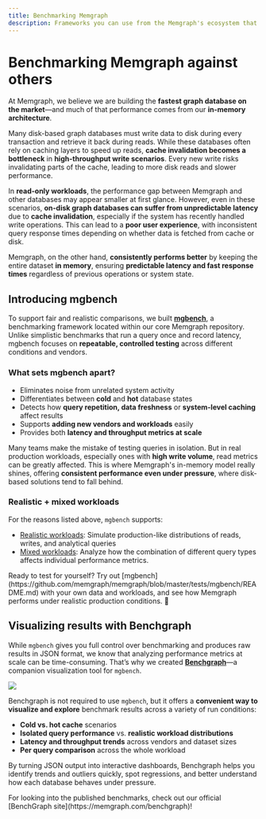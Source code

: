 ---
title: Benchmarking Memgraph
description: Frameworks you can use from the Memgraph's ecosystem that will allow you to test Memgraph's performance, scale, and stability 
---



# Benchmarking Memgraph against others

At Memgraph, we believe we are building the **fastest graph database on the market**—and much of that performance comes 
from our **in-memory architecture**.

Many disk-based graph databases must write data to disk during every transaction and retrieve it back during reads.
While these databases often rely on caching layers to speed up reads, **cache invalidation becomes a bottleneck** in 
**high-throughput write scenarios**. Every new write risks invalidating parts of the cache, leading to more disk reads
and slower performance.

In **read-only workloads**, the performance gap between Memgraph and other databases may appear smaller at first glance.
However, even in these scenarios, **on-disk graph databases can suffer from unpredictable latency** due to
**cache invalidation**, especially if the system has recently handled write operations. This can lead to a
**poor user experience**, with inconsistent query response times depending on whether data is fetched from cache or disk.

Memgraph, on the other hand, **consistently performs better** by keeping the entire dataset **in memory**,
ensuring **predictable latency and fast response times** regardless of previous operations or system state.

## Introducing mgbench

To support fair and realistic comparisons, we built **[mgbench](https://github.com/memgraph/memgraph/blob/master/tests/mgbench/README.md)**, a benchmarking 
framework located within our core Memgraph repository. Unlike simplistic benchmarks that run a query once and record latency, 
mgbench focuses on **repeatable, controlled testing** across different conditions and vendors.

<h3 className="custom-header">What sets mgbench apart?</h3>

- Eliminates noise from unrelated system activity  
- Differentiates between **cold** and **hot** database states
- Detects how **query repetition, data freshness** or **system-level caching** affect results  
- Supports **adding new vendors and workloads** easily  
- Provides both **latency and throughput metrics at scale**

Many teams make the mistake of testing queries in isolation. But in real production workloads, especially ones with 
**high write volume**, read metrics can be greatly affected. This is where Memgraph's in-memory model really shines, offering 
**consistent performance even under pressure**, where disk-based solutions tend to fall behind. 

<h3 className="custom-header">Realistic + mixed workloads</h3>

For the reasons listed above, `mgbench` supports:
- [Realistic workloads](https://github.com/memgraph/memgraph/blob/master/tests/mgbench/README.md#workloads): Simulate 
    production-like distributions of reads, writes, and analytical queries
- [Mixed workloads](https://github.com/memgraph/memgraph/blob/master/tests/mgbench/README.md#workloads): Analyze how the 
    combination of different query types affects individual performance metrics.

<Callout type="info">
Ready to test for yourself? Try out [mgbench](https://github.com/memgraph/memgraph/blob/master/tests/mgbench/README.md) with 
your own data and workloads, and see how Memgraph performs under realistic production conditions. 🚀  
</Callout>

## Visualizing results with Benchgraph

While `mgbench` gives you full control over benchmarking and produces raw results in JSON format, we know that
analyzing performance metrics at scale can be time-consuming. That’s why we created
[**Benchgraph**](https://github.com/memgraph/benchgraph)—a companion visualization tool for `mgbench`.

![](/pages/memgraph-in-production/benchmarking-memgraph/benchgraph-snippet.png)

Benchgraph is not required to use `mgbench`, but it offers a **convenient way to visualize and explore**
benchmark results across a variety of run conditions:

- **Cold vs. hot cache** scenarios  
- **Isolated query performance** vs. **realistic workload distributions**  
- **Latency and throughput trends** across vendors and dataset sizes
- **Per query comparison** across the whole workload

By turning JSON output into interactive dashboards, Benchgraph helps you identify trends and outliers quickly,
spot regressions, and better understand how each database behaves under pressure.

<Callout type="info">
For looking into the published benchmarks, check out our official [BenchGraph site](https://memgraph.com/benchgraph)!
</Callout>

<CommunityLinks/>
